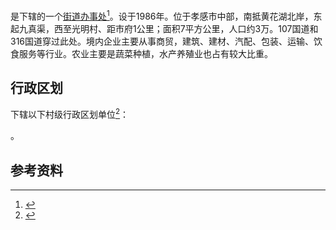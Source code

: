 {{中国乡级行政区|42/09/02/002/000}}

'''{{PAGENAMEBASE}}'''是{{PRC admin/fullname|42/09/02/002/000|3}}下辖的一个[[街道办事处|街道办事处]]<ref>{{PRC admin/ref sgc|{{PRC admin/parent|42/09/02/002/000}}}}</ref>。设于1986年。位于孝感市中部，南抵黄花湖北岸，东起九真渠，西至光明村、距市府1公里；面积7平方公里，人口约3万。107国道和316国道穿过此处。境内企业主要从事商贸，建筑、建材、汽配、包装、运输、饮食服务等行业。农业主要是蔬菜种植，水产养殖业也占有较大比重。

== 行政区划 ==
{{PAGENAMEBASE}}下辖以下村级行政区划单位<ref>{{PRC admin/ref sgc|42/09/02/002/000}}</ref>：

{{PRC admin/children|42/09/02/002/000}}。

== 参考资料 ==
{{reflist}}

{{湖北行政区划小作品}}
{{PRC admin/navcat|42/09/02/002/000}}